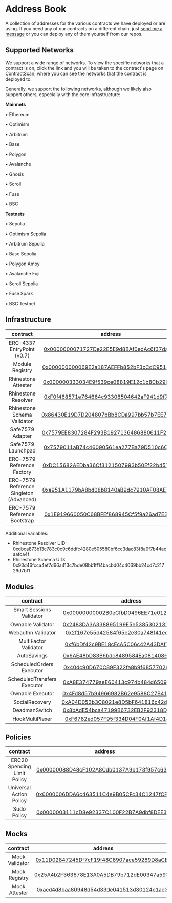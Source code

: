 # Address Book

A collection of addresses for the various contracts we have deployed or are using. If you need any of our contracts on a different chain, just [send me a message](https://t.me/konradkopp) or you can deploy any of them yourself from our repos.

## Supported Networks

We support a wide range of networks. To view the specific networks that a contract is on, click the link and you will be taken to the contract's page on ContractScan, where you can see the networks that the contract is deployed to.

Generally, we support the following networks, although we likely also support others, especially with the core infrastructure:

**Mainnets**

<div className="grid grid-cols-2 md:grid-cols-3 lg:grid-cols-4 gap-y-1">
  <p>• Ethereum</p>
  <p>• Optimism</p>
  <p>• Arbitrum</p>
  <p>• Base</p>
  <p>• Polygon</p>
  <p>• Avalanche</p>
  <p>• Gnosis</p>
  <p>• Scroll</p>
  <p>• Fuse</p>
  <p>• BSC</p>
</div>

**Testnets**

<div className="grid grid-cols-2 md:grid-cols-3 lg:grid-cols-4 gap-y-1">
  <p>• Sepolia</p>
  <p>• Optimism Sepolia</p>
  <p>• Arbitrum Sepolia</p>
  <p>• Base Sepolia</p>
  <p>• Polygon Amoy</p>
  <p>• Avalanche Fuji</p>
  <p>• Scroll Sepolia</p>
  <p>• Fuse Spark</p>
  <p>• BSC Testnet</p>
</div>

## Infrastructure

|                contract                 |                                                          address                                                           | mainnets | testnets |
| :-------------------------------------: | :------------------------------------------------------------------------------------------------------------------------: | :------: | :------: |
|       ERC-4337 EntryPoint (v0.7)        | [0x0000000071727De22E5E9d8BAf0edAc6f37da032](https://contractscan.xyz/contract/0x0000000071727De22E5E9d8BAf0edAc6f37da032) |    ✅    |    ✅    |
|             Module Registry             | [0x000000000069E2a187AEFFb852bF3cCdC95151B2](https://contractscan.xyz/contract/0x000000000069E2a187AEFFb852bF3cCdC95151B2) |    ✅    |    ✅    |
|           Rhinestone Attester           | [0x000000333034E9f539ce08819E12c1b8Cb29084d](https://contractscan.xyz/contract/0x000000333034E9f539ce08819E12c1b8Cb29084d) |    ✅    |    ✅    |
|           Rhinestone Resolver           | [0xF0f468571e764664c93308504642aF941d9f77F1](https://contractscan.xyz/contract/0xF0f468571e764664c93308504642aF941d9f77F1) |    ✅    |    ✅    |
|       Rhinestone Schema Validator       | [0x86430E19D7D204807bBb8CDa997bb57b7EE785dD](https://contractscan.xyz/contract/0x86430E19D7D204807bBb8CDa997bb57b7EE785dD) |    ✅    |    ✅    |
|            Safe7579 Adapter             | [0x7579EE8307284F293B1927136486880611F20002](https://contractscan.xyz/contract/0x7579EE8307284F293B1927136486880611F20002) |    ✅    |    ✅    |
|           Safe7579 Launchpad            | [0x7579011aB74c46090561ea277Ba79D510c6C00ff](https://contractscan.xyz/contract/0x7579011aB74c46090561ea277Ba79D510c6C00ff) |    ✅    |    ✅    |
|       ERC-7579 Reference Factory        | [0xDC15682AEDba36Cf3121507993b50Ef22b457053](https://contractscan.xyz/contract/0xDC15682AEDba36Cf3121507993b50Ef22b457053) |    ❌    |    ✅    |
| ERC-7579 Reference Singleton (Advanced) | [0xa951A1179bA8bd08b8140aB9dc7910AF08AE7181](https://contractscan.xyz/contract/0xa951A1179bA8bd08b8140aB9dc7910AF08AE7181) |    ❌    |    ✅    |
|      ERC-7579 Reference Bootstrap       | [0x1E919660050C68BFEf868945Cf5f9a26ad7E360b](https://contractscan.xyz/contract/0x1E919660050C68BFEf868945Cf5f9a26ad7E360b) |    ❌    |    ✅    |

Additional variables:

- Rhinestone Resolver UID: 0xdbca873b13c783c0c9c6ddfc4280e505580bf6cc3dac83f8a0f7b44acaafca4f
- Rhinestone Schema UID: 0x93d46fcca4ef7d66a413c7bde08bb1ff14bacbd04c4069bb24cd7c21729d7bf1

## Modules

|          contract           |                                                          address                                                           | mainnets | testnets |
| :-------------------------: | :------------------------------------------------------------------------------------------------------------------------: | :------: | :------: |
|  Smart Sessions Validator   | [0x00000000002B0eCfbD0496EE71e01257dA0E37DE](https://contractscan.xyz/contract/0x00000000002B0eCfbD0496EE71e01257dA0E37DE) |    ✅    |    ✅    |
|      Ownable Validator      | [0x2483DA3A338895199E5e538530213157e931Bf06](https://contractscan.xyz/contract/0x2483DA3A338895199E5e538530213157e931Bf06) |    ✅    |    ✅    |
|     Webauthn Validator      | [0x2f167e55d42584f65e2e30a748f41ee75a311414](https://contractscan.xyz/contract/0x2f167e55d42584f65e2e30a748f41ee75a311414) |    ✅    |    ✅    |
|    MultiFactor Validator    | [0xf6bDf42c9BE18cEcA5C06c42A43DAf7FBbe7896b](https://contractscan.xyz/contract/0xf6bDf42c9BE18cEcA5C06c42A43DAf7FBbe7896b) |    ✅    |    ✅    |
|         AutoSavings         | [0x6AE48bD83B6bdc8489584Ea0814086f963d1BD95](https://contractscan.xyz/contract/0x6AE48bD83B6bdc8489584Ea0814086f963d1BD95) |    ✅    |    ✅    |
|  ScheduledOrders Executor   | [0x40dc90D670C89F322fa8b9f685770296428DCb6b](https://contractscan.xyz/contract/0x40dc90D670C89F322fa8b9f685770296428DCb6b) |    ✅    |    ✅    |
| ScheduledTransfers Executor | [0xA8E374779aeE60413c974b484d6509c7E4DDb6bA](https://contractscan.xyz/contract/0xA8E374779aeE60413c974b484d6509c7E4DDb6bA) |    ✅    |    ✅    |
|      Ownable Executor       | [0x4Fd8d57b94966982B62e9588C27B4171B55E8354](https://contractscan.xyz/contract/0x4Fd8d57b94966982B62e9588C27B4171B55E8354) |    ✅    |    ✅    |
|       SocialRecovery        | [0xA04D053b3C8021e8D5bF641816c42dAA75D8b597](https://contractscan.xyz/contract/0xA04D053b3C8021e8D5bF641816c42dAA75D8b597) |    ✅    |    ✅    |
|        DeadmanSwitch        | [0x8bAdE54bca47199B6732EB2F92318DD666bdE413](https://contractscan.xyz/contract/0x8bAdE54bca47199B6732EB2F92318DD666bdE413) |    ✅    |    ✅    |
|       HookMultiPlexer       | [0xF6782ed057F95f334D04F0Af1Af4D14fb84DE549](https://contractscan.xyz/contract/0xF6782ed057F95f334D04F0Af1Af4D14fb84DE549) |    ✅    |    ✅    |

## Policies

|          contract           |                                                          address                                                           | mainnets | testnets |
| :-------------------------: | :------------------------------------------------------------------------------------------------------------------------: | :------: | :------: |
| ERC20 Spending Limit Policy | [0x00000088D48cF102A8Cdb0137A9b173f957c6343](https://contractscan.xyz/contract/0x00000088D48cF102A8Cdb0137A9b173f957c6343) |    ✅    |    ✅    |
|   Universal Action Policy   | [0x0000006DDA6c463511C4e9B05CFc34C1247fCF1F](https://contractscan.xyz/contract/0x0000006DDA6c463511C4e9B05CFc34C1247fCF1F) |    ✅    |    ✅    |
|         Sudo Policy         | [0x0000003111cD8e92337C100F22B7A9dbf8DEE301](https://contractscan.xyz/contract/0x0000003111cD8e92337C100F22B7A9dbf8DEE301) |    ✅    |    ✅    |

## Mocks

|    contract    |                                                          address                                                           | mainnets | testnets |
| :------------: | :------------------------------------------------------------------------------------------------------------------------: | :------: | :------: |
| Mock Validator | [0x11D02847245Df7cF19f48C8907ace59289D8aCEe](https://contractscan.xyz/contract/0x11D02847245Df7cF19f48C8907ace59289D8aCEe) |    ❌    |    ✅    |
| Mock Registry  | [0x25A4b2F363678E13A0A5DB79b712dE00347a593E](https://contractscan.xyz/contract/0x25A4b2F363678E13A0A5DB79b712dE00347a593E) |    ❌    |    ✅    |
| Mock Attester  | [0xaed4d8baa80948d54d33de041513d30124e1ae3f](https://contractscan.xyz/contract/0xaed4d8baa80948d54d33de041513d30124e1ae3f) |    ❌    |    ✅    |
